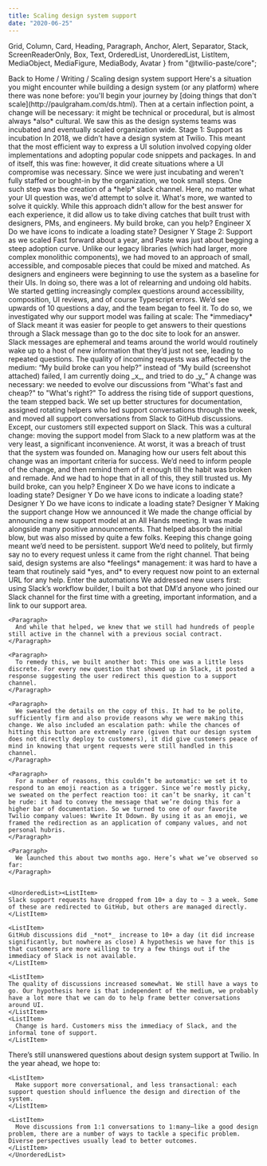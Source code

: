 ```yaml
---
title: Scaling design system support
date: "2020-06-25"
---
```



  Grid,
  Column,
  Card,
  Heading,
  Paragraph,
  Anchor,
  Alert,
  Separator,
  Stack,
  ScreenReaderOnly,
  Box,
  Text,
  OrderedList,
  UnorderedList,
  ListItem,
  MediaObject,
  MediaFigure,
  MediaBody,
  Avatar
} from "@twilio-paste/core";

<Grid gutter="space40">
  <Column span={4} offset={1}>
    <Box>
      <Stack orientation="horizontal" spacing="space30">
        <Link href="/" passHref>
          <Anchor>
            <ScreenReaderOnly>Back to</ScreenReaderOnly> Home
          </Anchor>
        </Link>
        <Text as="span">/</Text>
        <Link href="/" passHref>
          <Anchor>Writing</Anchor>
        </Link>
        <Text as="span">/</Text>
      </Stack>
    </Box>
    <Heading as="h1" variant="heading10">
      Scaling design system <Box as="span" backgroundColor="colorBackgroundBrandHighlight">support</Box>
    </Heading>
    <Paragraph>
      Here's a situation you might encounter while building a design system (or any platform) where there was none before: you'll begin your journey by [doing things that don't scale](http://paulgraham.com/ds.html). Then at a certain inflection point, a change will be necessary: it might be technical or procedural, but is almost always *also* cultural. We saw this as the design systems teams was incubated and eventually scaled organization wide.
    </Paragraph>
    </Column>
</Grid>
<Grid gutter="space40">
  <Column span={4} offset={1}>
    <Heading as="h2" variant="heading20">
      Stage 1: Support as incubation
    </Heading>
    <Paragraph>
      In 2018, we didn’t have a design system at Twilio. This meant that the most efficient way to express a UI solution involved copying older implementations and adopting popular code snippets and packages. In and of itself, this was fine: however, it did create situations where a UI compromise was necessary.
    </Paragraph>
    <Paragraph>
      Since we were just incubating and weren't fully staffed or bought-in by the organization, we took small steps. One such step was the creation of a *help* slack channel. Here, no matter what your UI question was, we'd attempt to solve it. What's more, we wanted to solve it quickly. While this approach didn't allow for the best answer for each experience, it did allow us to take diving catches that built trust with designers, PMs, and engineers.
    </Paragraph>
  </Column>
  <Column>
  <Box display="flex" justifyContent="flex-start">
  <Stack orientation="vertical" spacing="space60"><MediaObject as="div">
  <MediaBody>
  <Box
  as="div"
  color="colorTextInverse"
  backgroundColor="colorBackgroundInverse"
  borderRadius="borderRadius20"
  borderTopRightRadius="borderRadius0"
  fontSize="fontSize30"
  lineHeight="lineHeight20"
  padding="space30"
  maxWidth="size30"
  >
  My build broke, can you help?
  </Box>
  <Text as="div" color="colorText" fontSize="fontSize20" textAlign="right">
  Engineer X
  </Text>
  </MediaBody>
  </MediaObject>
  <MediaObject as="div">
  <MediaBody>
  <Box
  as="div"
  color="colorTextInverse"
  backgroundColor="colorBackgroundInverse"
  borderRadius="borderRadius20"
  borderTopRightRadius="borderRadius0"
  fontSize="fontSize30"
  lineHeight="lineHeight20"
  padding="space30"
  maxWidth="size30"
  >
  Do we have icons to indicate a loading state?
  </Box>
  <Text as="div" color="colorText" fontSize="fontSize20" textAlign="right">
  Designer Y
  </Text>
  </MediaBody>
  </MediaObject></Stack>
</Box>
  </Column>
  </Grid>
  <Grid gutter="space40">
  <Column span={4} offset={1}>
   <Heading as="h2" variant="heading20">
      Stage 2: Support as we scaled
    </Heading>
    <Paragraph>
      Fast forward about a year, and Paste was just about begging a steep adoption curve. Unlike our legacy libraries (which had larger, more complex monolithic components), we had moved to an approach of small, accessible, and composable pieces that could be mixed and matched. As designers and engineers were beginning to use the system as a baseline for their UIs. In doing so, there was a lot of relearning and undoing old habits. We started getting increasingly complex questions around accessibility, composition, UI reviews, and of course Typescript errors. We’d see upwards of 10 questions a day, and the team began to feel it.
    </Paragraph>
    <Paragraph>
      To do so, we investigated why our support model was failing at scale:
    </Paragraph>
    <UnorderedList>
      <ListItem>
        The *immediacy* of Slack meant it was easier for people to get answers to their questions through a Slack message than go to the doc site to look for an answer.
      </ListItem>
    <ListItem>Slack messages are ephemeral and teams around the world would routinely wake up to a host of new information that they’d just not see, leading to repeated questions.</ListItem>
    <ListItem>The quality of incoming requests was affected by the medium: “My build broke can you help?” instead of “My build (screenshot attached) failed, I am currently doing _x_, and tried to do _y_”</ListItem>
    </UnorderedList>
    <Separator orientation="horizontal" verticalSpacing="space50" />
    <Paragraph>
      A change was necessary: we needed to evolve our discussions from "What's fast and cheap?" to "What's right?"
    </Paragraph>
    <Paragraph>To address the rising tide of support questions, the team stepped back. We set up better structures for documentation, assigned rotating helpers who led support conversations through the week, and moved all support conversations from Slack to GitHub discussions.</Paragraph>
    <Paragraph>Except, our customers still expected support on Slack.</Paragraph>
    <Paragraph>This was a cultural change: moving the support model from Slack to a new platform was at the very least, a significant inconvenience. At worst, it was a breach of trust that the system was founded on. Managing how our users felt about this change was an important criteria for success. We’d need to inform people of the change, and then remind them of it enough till the habit was broken and remade. And we had to hope that in all of this, they still trusted us.</Paragraph>
    </Column>
   <Column>
  <Box display="flex" justifyContent="flex-start">
  <Stack orientation="vertical" spacing="space60"><MediaObject as="div">
  <MediaBody>
  <Box
  as="div"
  color="colorTextInverse"
  backgroundColor="colorBackgroundInverse"
  borderRadius="borderRadius20"
  borderTopRightRadius="borderRadius0"
  fontSize="fontSize30"
  lineHeight="lineHeight20"
  padding="space30"
  maxWidth="size30"
  >
  My build broke, can you help?
  </Box>
  <Text as="div" color="colorText" fontSize="fontSize20" textAlign="right">
  Engineer X
  </Text>
  </MediaBody>
  </MediaObject>
  <MediaObject as="div">
  <MediaBody>
  <Box
  as="div"
  color="colorTextInverse"
  backgroundColor="colorBackgroundInverse"
  borderRadius="borderRadius20"
  borderTopRightRadius="borderRadius0"
  fontSize="fontSize30"
  lineHeight="lineHeight20"
  padding="space30"
  maxWidth="size30"
  >
  Do we have icons to indicate a loading state?
  </Box>
  <Text as="div" color="colorText" fontSize="fontSize20" textAlign="right">
  Designer Y
  </Text>
  </MediaBody>
  </MediaObject>
  <MediaObject as="div">
  <MediaBody>
  <Box
  as="div"
  color="colorTextInverse"
  backgroundColor="colorBackgroundInverse"
  borderRadius="borderRadius20"
  borderTopRightRadius="borderRadius0"
  fontSize="fontSize30"
  lineHeight="lineHeight20"
  padding="space30"
  maxWidth="size30"
  >
  Do we have icons to indicate a loading state?
  </Box>
  <Text as="div" color="colorText" fontSize="fontSize20" textAlign="right">
  Designer Y
  </Text>
  </MediaBody>
  </MediaObject>

  <MediaObject as="div">
  <MediaBody>
  <Box
  as="div"
  color="colorTextInverse"
  backgroundColor="colorBackgroundInverse"
  borderRadius="borderRadius20"
  borderTopRightRadius="borderRadius0"
  fontSize="fontSize30"
  lineHeight="lineHeight20"
  padding="space30"
  maxWidth="size30"
  >
  Do we have icons to indicate a loading state?
  </Box>
  <Text as="div" color="colorText" fontSize="fontSize20" textAlign="right">
  Designer Y
  </Text>
  </MediaBody>
  </MediaObject>
  </Stack>
</Box>
  </Column>
    </Grid>
  <Grid gutter="space40">
  <Column span={4} offset={1}>
    <Heading as="h2" variant="heading20">
      Making the support change
    </Heading>
    <Heading as="h3" variant="heading30">
      How we announced it
    </Heading>
    <Paragraph>We made the change official by announcing a new support model at an All Hands meeting. It was made alongside many positive announcements. That helped absorb the initial blow, but was also missed by quite a few folks. Keeping this change going meant we’d need to be persistent. support We’d need to politely, but firmly say no to every request unless it came from the right channel. That being said, design systems are also *feelings* management: it was hard to have a team that routinely said *yes, and* to every request now  point to an external URL for any help.</Paragraph>
    <Heading as="h3" variant="heading30">
      Enter the automations
    </Heading>
    <Paragraph>We addressed new users first: using Slack’s workflow builder, I built a bot that DM’d anyone who joined our Slack channel for the first time with a greeting, important information, and a link to our support area.</Paragraph>
    
    <Paragraph>
      And while that helped, we knew that we still had hundreds of people still active in the channel with a previous social contract.
    </Paragraph>
    
    <Paragraph>
      To remedy this, we built another bot: This one was a little less discrete. For every new question that showed up in Slack, it posted a response suggesting the user redirect this question to a support channel.
    </Paragraph>
    
    <Paragraph>
      We sweated the details on the copy of this. It had to be polite, sufficiently firm and also provide reasons why we were making this change. We also included an escalation path: while the chances of hitting this button are extremely rare (given that our design system does not directly deploy to customers), it did give customers peace of mind in knowing that urgent requests were still handled in this channel.
    </Paragraph>
    
    <Paragraph>
      For a number of reasons, this couldn’t be automatic: we set it to respond to an emoji reaction as a trigger. Since we’re mostly picky, we sweated on the perfect reaction too: it can’t be snarky, it can’t be rude: it had to convey the message that we’re doing this for a higher bar of documentation. So we turned to one of our favorite Twilio company values: Wwrite It Ddown. By using it as an emoji, we framed the redirection as an application of company values, and not personal hubris.
    </Paragraph>
    
    <Paragraph>
      We launched this about two months ago. Here’s what we’ve observed so far:
    </Paragraph>
    
    
    <UnorderedList><ListItem>
    Slack support requests have dropped from 10+ a day to ~ 3 a week. Some of these are redirected to GitHub, but others are managed directly.
    </ListItem>
    
    <ListItem>
    GitHub discussions did _*not*_ increase to 10+ a day (it did increase significantly, but nowhere as close) A hypothesis we have for this is that customers are more willing to try a few things out if the immediacy of Slack is not available.
    </ListItem>
    
    <ListItem>
    The quality of discussions increased somewhat. We still have a ways to go. Our hypothesis here is that independent of the medium, we probably have a lot more that we can do to help frame better conversations around UI.
    </ListItem>
    <ListItem>
      Change is hard. Customers miss the immediacy of Slack, and the informal tone of support.
    </ListItem>
  </UnorderedList>
  <Paragraph>
    There’s still unanswered questions about design system support at Twilio. In the year ahead, we hope to:
  </Paragraph>
  <UnorderedList>
    
    <ListItem>
      Make support more conversational, and less transactional: each support question should influence the design and direction of the system.
    </ListItem>
    
    <ListItem>
      Move discussions from 1:1 conversations to 1:many—like a good design problem, there are a number of ways to tackle a specific problem. Diverse perspectives usually lead to better outcomes.
    </ListItem>
    </UnorderedList>
</Column>
</Grid>
<SiteFooter />
